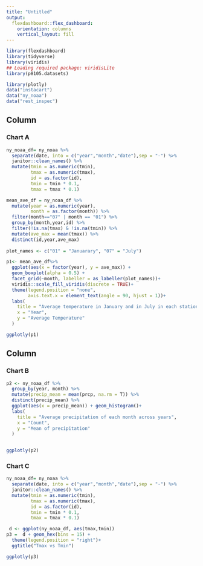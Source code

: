 ```yaml
---
title: "Untitled"
output: 
  flexdashboard::flex_dashboard:
    orientation: columns
    vertical_layout: fill
---
```


```r
library(flexdashboard)
library(tidyverse)
library(viridis)
## Loading required package: viridisLite
library(p8105.datasets)

library(plotly)
data("instacart")
data("ny_noaa")
data("rest_inspec")
```

Column {data-width=650}
-----------------------------------------------------------------------

### Chart A

```r
ny_noaa_df= ny_noaa %>% 
  separate(date, into = c("year","month","date"),sep = "-") %>% 
  janitor::clean_names() %>% 
  mutate(tmin = as.numeric(tmin),
         tmax = as.numeric(tmax),
         id = as.factor(id),
         tmin = tmin * 0.1,
         tmax = tmax * 0.1) 

mean_ave_df = ny_noaa_df %>% 
  mutate(year = as.numeric(year),
         month = as.factor(month)) %>% 
  filter(month=="07" | month == "01") %>% 
  group_by(month,year,id) %>% 
  filter(!is.na(tmax) & !is.na(tmin)) %>% 
  mutate(ave_max = mean(tmax)) %>% 
  distinct(id,year,ave_max)
  
plot_names <- c("01" = "Januarary", "07" = "July")

p1<- mean_ave_df%>%
  ggplot(aes(x = factor(year), y = ave_max)) + 
  geom_boxplot(alpha = 0.5) +
  facet_grid(~month, labeller = as_labeller(plot_names))+
  viridis::scale_fill_viridis(discrete = TRUE)+
  theme(legend.position = "none",
        axis.text.x = element_text(angle = 90, hjust = 1))+
  labs(
    title = "Average temperature in January and in July in each station across years",
    x = "Year",
    y = "Average Temperature"
  )

ggplotly(p1)
```

Column {data-width=350}
-----------------------------------------------------------------------

### Chart B

```r


p2 <- ny_noaa_df %>% 
  group_by(year, month) %>% 
  mutate(precip_mean = mean(prcp, na.rm = T)) %>% 
  distinct(precip_mean) %>% 
  ggplot(aes(x = precip_mean)) + geom_histogram()+
  labs(
    title = "Average precipitation of each month across years",
    x = "Count",
    y = "Mean of precipitation"
  )
  

ggplotly(p2)
```

### Chart C

```r
ny_noaa_df= ny_noaa %>% 
  separate(date, into = c("year","month","date"),sep = "-") %>% 
  janitor::clean_names() %>% 
  mutate(tmin = as.numeric(tmin),
         tmax = as.numeric(tmax),
         id = as.factor(id),
         tmin = tmin * 0.1,
         tmax = tmax * 0.1) 

 d <- ggplot(ny_noaa_df, aes(tmax,tmin))
p3 =  d + geom_hex(bins = 15) + 
  theme(legend.position = "right")+
  ggtitle("Tmax vs Tmin")

ggplotly(p3)

```


